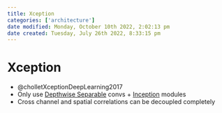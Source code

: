 ```yaml
---
title: Xception
categories: ['architecture']
date modified: Monday, October 10th 2022, 2:02:13 pm
date created: Tuesday, July 26th 2022, 8:33:15 pm
---
```


# Xception
- @cholletXceptionDeepLearning2017
- Only use [Depthwise Separable](Depthwise%20Separable.qmd) convs + [Inception](Inception.qmd) modules
- Cross channel and spatial correlations can be decoupled completely



